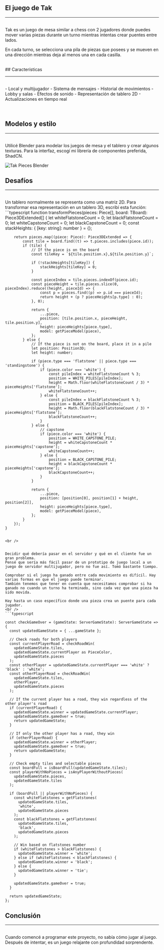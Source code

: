 
## El juego de Tak

---

<br />
Tak es un juego de mesa similar a chess con 2 jugadores donde puedes mover varias
piezas durante un turno mientras intentas crear puentes entre lados.

En cada turno, se selecciona una pila de piezas que posees y se mueven en una dirección mientras deja al menos una en cada casilla.

<br />
## Características

---

<br />- Local y multijugador - Sistema de mensajes - Historial de movimientos -
Lobby y salas - Efectos de sonido - Representación de tablero 2D -
Actualizaciones en tiempo real

<br />

## Modelos y estilo

---

<br />
Utilicé Blender para modelar los juegos de mesa y el tablero y crear algunos texturas.
Para la interfaz, escogí mi librería de componentes preferida, ShadCN.

<br />

<img
  src={Img0}
  alt="Tak Pieces Blender"
  className="rounded-base overflow-hidden border-base dark:border-darkBorder border-border"
/>
<br />
## Desafíos

---

<br />
Un tablero normalmente se representa como una matriz 2D. Para transformar esa representación
en un tablero 3D, escribí esta función:

<br />
```typescript
  function transformPieces(pieces: Piece[], board: TBoard): Piece3DExtended[] {
        let whiteFlatstoneCount = 0;
        let blackFlatstoneCount = 0;
        let whiteCapstoneCount = 0;
        let blackCapstoneCount = 0;
        const stackHeights: { [key: string]: number } = {};

        return pieces.map((piece: Piece): Piece3DExtended => {
            const tile = board.find((t) => t.pieces.includes(piece.id));
            if (tile) {
                // If the piece is on the board
                const tileKey = `${tile.position.x},${tile.position.y}`;

                if (!stackHeights[tileKey]) {
                    stackHeights[tileKey] = 0;
                }

                const pieceIndex = tile.pieces.indexOf(piece.id);
                const pieceHeight = tile.pieces.slice(0, pieceIndex).reduce((height, pieceId) => {
                    const p = pieces.find((p) => p.id === pieceId);
                    return height + (p ? pieceHeights[p.type] : 0);
                }, 0);

                return {
                    ...piece,
                    position: [tile.position.x, pieceHeight, tile.position.y],
                    height: pieceHeights[piece.type],
                    model: getPieceModel(piece),
                };
            } else {
                // If the piece is not on the board, place it in a pile
                let position: Position3D;
                let height: number;

                if (piece.type === 'flatstone' || piece.type === 'standingstone') {
                    if (piece.color === 'white') {
                        const pileIndex = whiteFlatstoneCount % 3;
                        position = WHITE_PILES[pileIndex];
                        height = Math.floor(whiteFlatstoneCount / 3) * pieceHeights['flatstone'];
                        whiteFlatstoneCount++;
                    } else {
                        const pileIndex = blackFlatstoneCount % 3;
                        position = BLACK_PILES[pileIndex];
                        height = Math.floor(blackFlatstoneCount / 3) * pieceHeights['flatstone'];
                        blackFlatstoneCount++;
                    }
                } else {
                    // capstone
                    if (piece.color === 'white') {
                        position = WHITE_CAPSTONE_PILE;
                        height = whiteCapstoneCount * pieceHeights['capstone'];
                        whiteCapstoneCount++;
                    } else {
                        position = BLACK_CAPSTONE_PILE;
                        height = blackCapstoneCount * pieceHeights['capstone'];
                        blackCapstoneCount++;
                    }
                }

                return {
                    ...piece,
                    position: [position[0], position[1] + height, position[2]],
                    height: pieceHeights[piece.type],
                    model: getPieceModel(piece),
                };
            }
        });
    }

````

<br />


Decidir qué debería pasar en el servidor y qué en el cliente fue un gran problema.
Pensé que sería más fácil pasar de un prototipo de juego local a un juego de servidor multijugador, pero no fue así. Tomó bastante tiempo.

Comprobar si el juego ha ganado entre cada movimiento es difícil. Hay varias formas en que el juego puede terminar.
También tenemos que tener en cuenta que necesitamos comprobar si ha ganado no cuando un turno ha terminado, sino cada vez que una pieza ha sido movida.

Hay hasta un caso específico donde una pieza crea un puente para cada jugador.
<br />
```typescript

const checkGameOver = (gameState: ServerGameState): ServerGameState => {
  const updatedGameState = { ...gameState };

  // Check roads for both players
  const currentPlayerRoad = checkRoadWin(
    updatedGameState.tiles,
    updatedGameState.currentPlayer as PieceColor,
    updatedGameState.pieces
  );
  const otherPlayer = updatedGameState.currentPlayer === 'white' ? 'black' : 'white';
  const otherPlayerRoad = checkRoadWin(
    updatedGameState.tiles,
    otherPlayer,
    updatedGameState.pieces
  );

  // If the current player has a road, they win regardless of the other player's road
  if (currentPlayerRoad) {
    updatedGameState.winner = updatedGameState.currentPlayer;
    updatedGameState.gameOver = true;
    return updatedGameState;
  }

  // If only the other player has a road, they win
  if (otherPlayerRoad) {
    updatedGameState.winner = otherPlayer;
    updatedGameState.gameOver = true;
    return updatedGameState;
  }

  // Check empty tiles and selectable pieces
  const boardFull = isBoardFull(updatedGameState.tiles);
  const playerWithNoPieces = isAnyPlayerWithoutPieces(
    updatedGameState.pieces,
    updatedGameState.tiles
  );

  if (boardFull || playerWithNoPieces) {
    const whiteFlatstones = getFlatstones(
      updatedGameState.tiles,
      'white',
      updatedGameState.pieces
    );
    const blackFlatstones = getFlatstones(
      updatedGameState.tiles,
      'black',
      updatedGameState.pieces
    );

    // Win based on flatstones number
    if (whiteFlatstones > blackFlatstones) {
      updatedGameState.winner = 'white';
    } else if (whiteFlatstones < blackFlatstones) {
      updatedGameState.winner = 'black';
    } else {
      updatedGameState.winner = 'tie';
    }

    updatedGameState.gameOver = true;
  }

  return updatedGameState;
};
````

## Conclusión

---

<br />
Cuando comencé a programar este proyecto, no sabía cómo jugar al juego. Después de
intentar, es un juego relajante con profundidad sorprendente.
